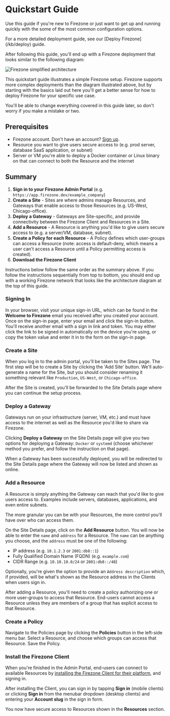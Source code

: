 
# Quickstart Guide

Use this guide if you're new to Firezone or just want to get up and running
quickly with the some of the most common configuration options.

<Alert color="info">
  For a more detailed deployment guide, see our [Deploy Firezone](/kb/deploy)
  guide.
</Alert>

After following this guide, you'll end up with a Firezone deployment that looks
similar to the following diagram:

<Image
  src="/images/firezone-v1-architecture-simple.png"
  alt="Firezone simplified architecture"
  width={900}
  height={50}
  className="mx-auto shadow rounded"
/>

This quickstart guide illustrates a simple Firezone setup. Firezone supports
more complex deployments than the diagram illustrated above, but by starting
with the basics laid out here you'll get a better sense for how to deploy
Firezone for your specific use case.

You'll be able to change everything covered in this guide later, so don't worry
if you make a mistake or two.

## Prerequisites

- Firezone account. Don't have an account?
  [Sign up](https://app.firezone.dev/sign_up).
- Resource you want to give users secure access to (e.g. prod server, database
  SaaS application, or subnet)
- Server or VM you're able to deploy a Docker container or Linux binary on that
  can connect to both the Resource and the internet

## Summary

1. **Sign in to your Firezone Admin Portal** (e.g.
   `https://app.firezone.dev/example_company`)
1. **Create a Site** - Sites are where admins manage Resources, and Gateways
   that enable access to those Resources (e.g. US-West, Chicago-office).
1. **Deploy a Gateway** - Gateways are Site-specific, and provide connectivity
   between the Firezone Client and Resources in a Site.
1. **Add a Resource** - A Resource is anything you'd like to give users secure
   access to (e.g. a server/VM, database, subnet).
1. **Create a Policy for each Resource** - A Policy defines which user-groups
   can access a Resource (note: access is default-deny, which means a user can't
   access a Resource until a Policy permitting access is created).
1. **Download the Firezone Client**

Instructions below follow the same order as the summary above. If you follow the
instructions sequentially from top to bottom, you should end up with a working
Firezone network that looks like the architecture diagram at the top of this
guide.

### Signing In

In your browser, visit your unique sign-in URL, which can be found in the
**Welcome to Firezone** email you received after you created your account. Once
on the sign-in page, enter your email and click the sign-in button. You'll
receive another email with a sign in link and token. You may either click the
link to be signed in automatically on the device you're using, or copy the token
value and enter it in to the form on the sign-in page.

### Create a Site

When you log in to the admin portal, you'll be taken to the Sites page. The
first step will be to create a Site by clicking the 'Add Site' button. We'll
auto-generate a name for the Site, but you should consider renaming it something
relevant like `Production`, `US-West`, or `Chicago-office`.

After the Site is created, you'll be forwarded to the Site Details page where
you can continue the setup process.

### Deploy a Gateway

Gateways run on your infrastructure (server, VM, etc.) and must have access to
the internet as well as the Resource you'd like to share via Firezone.

Clicking **Deploy a Gateway** on the Site Details page will give you two options
for deploying a Gateway: `Docker` or `systemd` (choose whichever method you
prefer, and follow the instruction on that page).

When a Gateway has been successfully deployed, you will be redirected to the
Site Details page where the Gateway will now be listed and shown as online.

### Add a Resource

A Resource is simply anything the Gateway can reach that you'd like to give
users access to. Examples include servers, databases, applications, and even
entire subnets.

<Alert color="info">
  The more granular you can be with your Resources, the more control you'll have
  over who can access them.
</Alert>

On the Site Details page, click on the **Add Resource** button. You will now be
able to enter the `name` and `address` for a Resource. The `name` can be
anything you choose, and the `address` must be one of the following:

- IP address (e.g. `10.1.2.3` or `2001:db8::1`)
- Fully Qualified Domain Name (FQDN) (e.g. `example.com`)
- CIDR Range (e.g. `10.10.10.0/24` or `2001:db8::/48`)

Optionally, you're given the option to provide an `Address description` which,
if provided, will be what's shown as the Resource address in the Clients when
users sign in.

After adding a Resource, you'll need to create a policy authorizing one or more
user-groups to access that Resource. End-users cannot access a Resource unless
they are members of a group that has explicit access to that Resource.

### Create a Policy

Navigate to the Policies page by clicking the **Policies** button in the
left-side menu bar. Select a Resource, and choose which groups can access that
Resource. Save the Policy.

### Install the Firezone Client

When you're finished in the Admin Portal, end-users can connect to available
Resources by
[installing the Firezone Client for their platform](/kb/client-apps), and
signing in.

After installing the Client, you can sign in by tapping **Sign in** (mobile
clients) or clicking **Sign in** from the menubar dropdown (desktop clients) and
entering your **Account slug** in the sign in form.

You now have secure access to Resources shown in the **Resources** section.

<SupportOptions />
